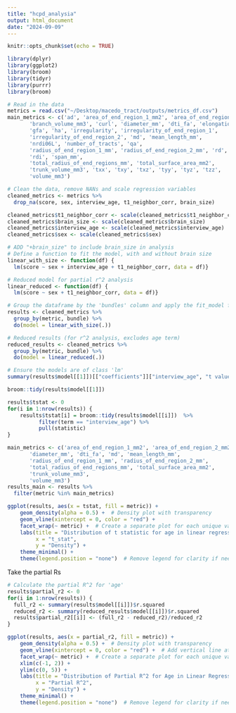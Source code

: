 ```yaml
---
title: "hcpd_analysia"
output: html_document
date: "2024-09-09"
---
```


```r
knitr::opts_chunk$set(echo = TRUE)
```

```r
library(dplyr)
library(ggplot2)
library(broom)
library(tidyr)
library(purrr)
library(broom)
```

```r
# Read in the data
metrics = read.csv("~/Desktop/macedo_tract/outputs/metrics_df.csv")
main_metrics <- c('ad', 'area_of_end_region_1_mm2', 'area_of_end_region_2_mm2',
       'branch_volume_mm3', 'curl', 'diameter_mm', 'dti_fa', 'elongation',
       'gfa', 'ha', 'irregularity', 'irregularity_of_end_region_1',
       'irregularity_of_end_region_2', 'md', 'mean_length_mm',
       'nrdi06L', 'number_of_tracts', 'qa',
       'radius_of_end_region_1_mm', 'radius_of_end_region_2_mm', 'rd',
       'rdi', 'span_mm',
       'total_radius_of_end_regions_mm', 'total_surface_area_mm2',
       'trunk_volume_mm3', 'txx', 'txy', 'txz', 'tyy', 'tyz', 'tzz',
       'volume_mm3')
```

```r
# Clean the data, remove NANs and scale regression variables
cleaned_metrics <- metrics %>%
  drop_na(score, sex, interview_age, t1_neighbor_corr, brain_size)

cleaned_metrics$t1_neighbor_corr <- scale(cleaned_metrics$t1_neighbor_corr)
cleaned_metrics$brain_size <- scale(cleaned_metrics$brain_size)
cleaned_metrics$interview_age <- scale(cleaned_metrics$interview_age)
cleaned_metrics$sex <- scale(cleaned_metrics$sex)
```

```r
# ADD "+brain_size" to include brain_size in analysis
# Define a function to fit the model, with and without brain size
linear_with_size <- function(df) {
  lm(score ~ sex + interview_age + t1_neighbor_corr, data = df)}
```

```r
# Reduced model for partial r^2 analysis 
linear_reduced <- function(df) {
  lm(score ~ sex + t1_neighbor_corr, data = df)}
```

```r
# Group the dataframe by the 'bundles' column and apply the fit_model function
results <- cleaned_metrics %>%
  group_by(metric, bundle) %>%
  do(model = linear_with_size(.))
```

```r
# Reduced results (for r^2 analysis, excludes age term)
reduced_results <- cleaned_metrics %>%
  group_by(metric, bundle) %>%
  do(model = linear_reduced(.))
```

```r
# Ensure the models are of class 'lm'
summary(results$model[[1]])[["coefficients"]]["interview_age", "t value"]
```
```r
broom::tidy(results$model[[1]])
```

```r
results$tstat <- 0 
for(i in 1:nrow(results)) {
    results$tstat[i] = broom::tidy(results$model[[i]])  %>%
          filter(term == "interview_age") %>%
          pull(statistic)
}

```

```r
main_metrics <- c('area_of_end_region_1_mm2', 'area_of_end_region_2_mm2',
       'diameter_mm', 'dti_fa', 'md', 'mean_length_mm',
       'radius_of_end_region_1_mm', 'radius_of_end_region_2_mm', 
       'total_radius_of_end_regions_mm', 'total_surface_area_mm2',
       'trunk_volume_mm3',
       'volume_mm3')
results_main <- results %>%
  filter(metric %in% main_metrics)
```


```r
ggplot(results, aes(x = tstat, fill = metric)) +
    geom_density(alpha = 0.5) +  # Density plot with transparency
    geom_vline(xintercept = 0, color = "red") +
    facet_wrap(~ metric) +  # Create a separate plot for each unique value in bundle
    labs(title = "Distribution of t statistic for age in linear regression by metric",
         x = "t_stat",
         y = "Density") +
    theme_minimal() +
    theme(legend.position = "none")  # Remove legend for clarity if needed
```

Take the partial Rs

```r
# Calculate the partial R^2 for 'age'
results$partial_r2 <- 0
for(i in 1:nrow(results)) {
  full_r2 <- summary(results$model[[i]])$r.squared
  reduced_r2 <- summary(reduced_results$model[[i]])$r.squared
  results$partial_r2[[i]] <- (full_r2 - reduced_r2)/reduced_r2
}
```

```r
ggplot(results, aes(x = partial_r2, fill = metric)) +
    geom_density(alpha = 0.5) +  # Density plot with transparency
    geom_vline(xintercept = 0, color = "red") +  # Add vertical line at x = 0
    facet_wrap(~ metric) +  # Create a separate plot for each unique value in metric
    xlim(c(-1, 2)) +
    ylim(c(0, 5)) +
    labs(title = "Distribution of Partial R^2 for Age in Linear Regression by Metric",
         x = "Partial R^2",
         y = "Density") +
    theme_minimal() +
    theme(legend.position = "none")  # Remove legend for clarity if needed
```



